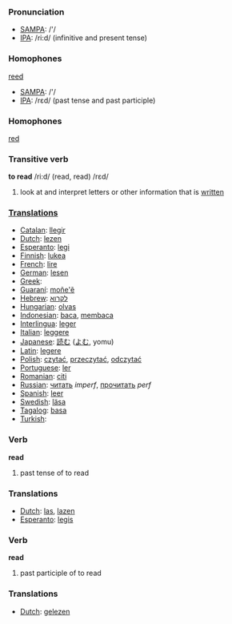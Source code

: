 === Pronunciation ===
*[[w:SAMPA|SAMPA]]: /'/
*[[w:IPA|IPA]]: /ri:d/ (infinitive and present tense)

=== Homophones ===

[[reed]]

*[[w:SAMPA|SAMPA]]: /'/
*[[w:IPA|IPA]]: /rεd/ (past tense and past participle)

=== Homophones ===

[[red]]

=== Transitive verb ===
'''to read''' /ri:d/ (read, read) /rεd/

#look at and interpret letters or other information that is [[written]]

===[[Translation]]s===
*[[Catalan]]: [[llegir]]
*[[Dutch]]: [[lezen]]
*[[Esperanto]]: [[legi]]
*[[Finnish]]: [[lukea]]
*[[French]]: [[lire]]
*[[German]]: [[lesen]]
*[[Greek]]: [[]]
*[[Guaraní]]: [[moñe'ẽ]]
*[[Hebrew]]: [[לקרוא]]
*[[Hungarian]]: [[olvas]]
*[[Indonesian]]: [[baca]], [[baca|membaca]]
*[[Interlingua]]: [[leger]]
*[[Italian]]: [[leggere]]
*[[Japanese]]: [[読む]] ([[よむ]], yomu)
*[[Latin]]: [[legere]]
*[[Polish]]: [[czytać]], [[przeczytać]], [[odczytać]] 
*[[Portuguese]]: [[ler]]
*[[Romanian]]: [[citi]]
*[[Russian]]: [[читать]] ''imperf'', [[прочитать]] ''perf''
*[[Spanish]]: [[leer]]
*[[Swedish]]: [[läsa]]
*[[Tagalog]]: [[basa]]
*[[Turkish]]: [[]]

=== Verb ===

'''read'''

# past tense of to read

=== Translations ===
*[[Dutch]]: [[las]], [[lazen]]
*[[Esperanto]]: [[legis]]

=== Verb ===

'''read'''

# past participle of to read

=== Translations ===
*[[Dutch]]: [[gelezen]]